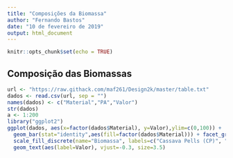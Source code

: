 ```yaml
---
title: "Composições da Biomassa"
author: "Fernando Bastos"
date: "10 de fevereiro de 2019"
output: html_document
---
```


```r
knitr::opts_chunk$set(echo = TRUE)
```

## Composição das Biomassas

```r
url <- "https://raw.githack.com/maf261/Design2k/master/table.txt"
dados <- read.csv(url, sep = "")
names(dados) <- c("Material","PA","Valor")
str(dados)
a <- 1:200
library("ggplot2")
ggplot(dados, aes(x=factor(dados$Material), y=Valor),ylim=c(0,100)) +
  geom_bar(stat="identity",aes(fill=factor(dados$Material))) + facet_grid(.~PA) +
  scale_fill_discrete(name="Biomassa", labels=c("Cassava Pells (CP)", "Lemon Bagasse (LB)", "Rice Rusk (RR)")) + xlab("") + ylab("Quantidade (%)") +
  geom_text(aes(label=Valor), vjust=-0.3, size=3.5)

```
